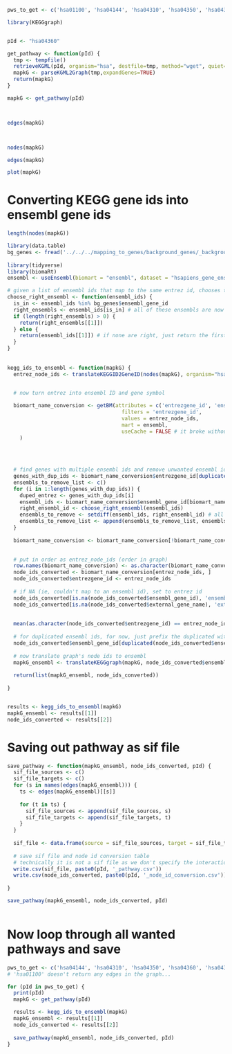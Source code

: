 


```r
pws_to_get <- c('hsa01100', 'hsa04144', 'hsa04310', 'hsa04350', 'hsa04360', 'hsa04390', 'hsa04550', 'hsa05200', 'hsa05224')
```


```r

library(KEGGgraph)


pId <- "hsa04360"

get_pathway <- function(pId) {
  tmp <- tempfile()
  retrieveKGML(pId, organism="hsa", destfile=tmp, method="wget", quiet=TRUE)
  mapkG <- parseKGML2Graph(tmp,expandGenes=TRUE)
  return(mapkG)
}

mapkG <- get_pathway(pId)



edges(mapkG)



nodes(mapkG)

edges(mapkG)

plot(mapkG)

```


# Converting KEGG gene ids into ensembl gene ids
```r

length(nodes(mapkG))

library(data.table)
bg_genes <- fread('../../../mapping_to_genes/background_genes/_background_genes.csv')
 
library(tidyverse)
library(biomaRt)
ensembl <- useEnsembl(biomart = "ensembl", dataset = "hsapiens_gene_ensembl") #, mirror = "useast") # this mirror change worked when I was having server/connection issues 

# given a list of ensembl ids that map to the same entrez id, chooses the best ensembl id
choose_right_ensembl <- function(ensembl_ids) {
  is_in <- ensembl_ids %in% bg_genes$ensembl_gene_id
  right_ensembls <- ensembl_ids[is_in] # all of these ensembls are now OK as they are in our 
  if (length(right_ensembls) > 0) {
    return(right_ensembls[[1]])
  } else {
    return(ensembl_ids[[1]]) # if none are right, just return the first ensembl id (doesn't matter which one is returned)
  }
}
  
  
kegg_ids_to_ensembl <- function(mapkG) {
  entrez_node_ids <- translateKEGGID2GeneID(nodes(mapkG), organism="hsa")


  # now turn entrez into ensembl ID and gene symbol
  
  biomart_name_conversion <- getBM(attributes = c('entrezgene_id', 'ensembl_gene_id', 'external_gene_name'),
                                     filters = 'entrezgene_id',
                                     values = entrez_node_ids,
                                     mart = ensembl,
                                     useCache = FALSE # it broke without this
    )
  

  
  
  # find genes with multiple ensembl ids and remove unwanted ensembl ids
  genes_with_dup_ids <- biomart_name_conversion$entrezgene_id[duplicated(biomart_name_conversion$entrezgene_id)]
  ensembls_to_remove_list <- c()
  for (i in 1:length(genes_with_dup_ids)) {
    duped_entrez <- genes_with_dup_ids[i]
    ensembl_ids <- biomart_name_conversion$ensembl_gene_id[biomart_name_conversion$entrezgene_id == duped_entrez]
    right_ensembl_id <- choose_right_ensembl(ensembl_ids)
    ensembls_to_remove <- setdiff(ensembl_ids, right_ensembl_id) # all ensembl_ids except the right one
    ensembls_to_remove_list <- append(ensembls_to_remove_list, ensembls_to_remove)
  }
  
  biomart_name_conversion <- biomart_name_conversion[!biomart_name_conversion$ensembl_gene_id %in% ensembls_to_remove_list, ] # removing the unwanted duplicates

  
  # put in order as entrez_node_ids (order in graph)
  row.names(biomart_name_conversion) <- as.character(biomart_name_conversion$entrezgene_id)
  node_ids_converted <- biomart_name_conversion[entrez_node_ids, ]
  node_ids_converted$entrezgene_id <- entrez_node_ids
  
  # if NA (ie, couldn't map to an ensembl id), set to entrez id
  node_ids_converted[is.na(node_ids_converted$ensembl_gene_id), 'ensembl_gene_id'] <- node_ids_converted$entrezgene_id[is.na(node_ids_converted$ensembl_gene_id)]
  node_ids_converted[is.na(node_ids_converted$external_gene_name), 'external_gene_name'] <- node_ids_converted$entrezgene_id[is.na(node_ids_converted$external_gene_name)]
  
  
  mean(as.character(node_ids_converted$entrezgene_id) == entrez_node_ids) # check now right order
  
  # for duplicated ensembl ids, for now, just prefix the duplicated with a number...
  node_ids_converted$ensembl_gene_id[duplicated(node_ids_converted$ensembl_gene_id)] <- paste0(node_ids_converted$ensembl_gene_id[duplicated(node_ids_converted$ensembl_gene_id)], '_2')
  
  # now translate graph's node ids to ensembl
  mapkG_ensembl <- translateKEGGgraph(mapkG, node_ids_converted$ensembl_gene_id)
  
  return(list(mapkG_ensembl, node_ids_converted))
    
}


results <- kegg_ids_to_ensembl(mapkG)
mapkG_ensembl <- results[[1]]
node_ids_converted <- results[[2]]


```


# Saving out pathway as sif file
```r


save_pathway <- function(mapkG_ensembl, node_ids_converted, pId) {
  sif_file_sources <- c()
  sif_file_targets <- c()
  for (s in names(edges(mapkG_ensembl))) {
    ts <- edges(mapkG_ensembl)[[s]]
    
    for (t in ts) {
      sif_file_sources <- append(sif_file_sources, s)
      sif_file_targets <- append(sif_file_targets, t)
    }
  }
  
  sif_file <- data.frame(source = sif_file_sources, target = sif_file_targets)
  
  # save sif file and node id conversion table
  # technically it is not a sif file as we don't specify the interaction type
  write.csv(sif_file, paste0(pId, '_pathway.csv'))
  write.csv(node_ids_converted, paste0(pId, '_node_id_conversion.csv'))
  
}

save_pathway(mapkG_ensembl, node_ids_converted, pId)



```


# Now loop through all wanted pathways and save
```r
pws_to_get <- c('hsa04144', 'hsa04310', 'hsa04350', 'hsa04360', 'hsa04390', 'hsa04550', 'hsa05200', 'hsa05224')
# 'hsa01100' doesn't return any edges in the graph...

for (pId in pws_to_get) {
  print(pId)
  mapkG <- get_pathway(pId)

  results <- kegg_ids_to_ensembl(mapkG)
  mapkG_ensembl <- results[[1]]
  node_ids_converted <- results[[2]]
  
  save_pathway(mapkG_ensembl, node_ids_converted, pId)
}


```



